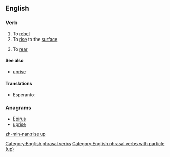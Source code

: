 ==English==

===Verb===
{{en-verb|inf=to [[rise]] [[up]]|rises up|rising up|rose up|risen up}}

# To [[rebel]]
# To [[rise]] to the [[surface]]
# {{context|of a horse etc}} To [[rear]]

====See also====
* [[uprise]]

====Translations====
{{trans-top|to rise to the surface}}
* Esperanto: {{t-|eo|leviĝi|xs=Esperanto}}
{{trans-mid}}
{{trans-bottom}}

===Anagrams===
* [[Epirus#English|Epirus]]
* [[uprise#English|uprise]]

[[Category:English phrasal verbs]]
[[Category:English phrasal verbs with particle (up)]]

[[zh-min-nan:rise up]]